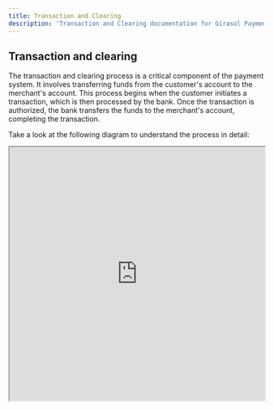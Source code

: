 ```yaml
---
title: Transaction and Clearing
description: 'Transaction and Clearing documentation for Girasol Payments Solutions.'
---
```


## Transaction and clearing

The transaction and clearing process is a critical component of the payment system. It involves transferring funds from the customer's account to the merchant's account. This process begins when the customer initiates a transaction, which is then processed by the bank. Once the transaction is authorized, the bank transfers the funds to the merchant's account, completing the transaction.

Take a look at the following diagram to understand the process in detail:

<iframe src="https://drive.google.com/file/d/10xxibXJM7qT0U0SHTQB-Lgf0aX3ci107/preview?usp=sharing" width="100%" height="500px"> </iframe>